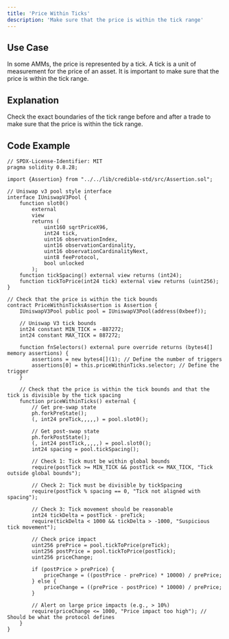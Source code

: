 ```yaml
---
title: 'Price Within Ticks'
description: 'Make sure that the price is within the tick range'
---
```


## Use Case

In some AMMs, the price is represented by a tick. A tick is a unit of measurement for the price of an asset.
It is important to make sure that the price is within the tick range.

## Explanation

Check the exact boundaries of the tick range before and after a trade to make sure that the price is within the tick range.

## Code Example
```solidity
// SPDX-License-Identifier: MIT
pragma solidity 0.8.28;

import {Assertion} from "../../lib/credible-std/src/Assertion.sol";

// Uniswap v3 pool style interface
interface IUniswapV3Pool {
    function slot0()
        external
        view
        returns (
            uint160 sqrtPriceX96,
            int24 tick,
            uint16 observationIndex,
            uint16 observationCardinality,
            uint16 observationCardinalityNext,
            uint8 feeProtocol,
            bool unlocked
        );
    function tickSpacing() external view returns (int24);
    function tickToPrice(int24 tick) external view returns (uint256);
}

// Check that the price is within the tick bounds
contract PriceWithinTicksAssertion is Assertion {
    IUniswapV3Pool public pool = IUniswapV3Pool(address(0xbeef));

    // Uniswap V3 tick bounds
    int24 constant MIN_TICK = -887272;
    int24 constant MAX_TICK = 887272;

    function fnSelectors() external pure override returns (bytes4[] memory assertions) {
        assertions = new bytes4[](1); // Define the number of triggers
        assertions[0] = this.priceWithinTicks.selector; // Define the trigger
    }

    // Check that the price is within the tick bounds and that the tick is divisible by the tick spacing
    function priceWithinTicks() external {
        // Get pre-swap state
        ph.forkPreState();
        (, int24 preTick,,,,,) = pool.slot0();

        // Get post-swap state
        ph.forkPostState();
        (, int24 postTick,,,,,) = pool.slot0();
        int24 spacing = pool.tickSpacing();

        // Check 1: Tick must be within global bounds
        require(postTick >= MIN_TICK && postTick <= MAX_TICK, "Tick outside global bounds");

        // Check 2: Tick must be divisible by tickSpacing
        require(postTick % spacing == 0, "Tick not aligned with spacing");

        // Check 3: Tick movement should be reasonable
        int24 tickDelta = postTick - preTick;
        require(tickDelta < 1000 && tickDelta > -1000, "Suspicious tick movement");

        // Check price impact
        uint256 prePrice = pool.tickToPrice(preTick);
        uint256 postPrice = pool.tickToPrice(postTick);
        uint256 priceChange;

        if (postPrice > prePrice) {
            priceChange = ((postPrice - prePrice) * 10000) / prePrice;
        } else {
            priceChange = ((prePrice - postPrice) * 10000) / prePrice;
        }

        // Alert on large price impacts (e.g., > 10%)
        require(priceChange <= 1000, "Price impact too high"); // Should be what the protocol defines
    }
}

```